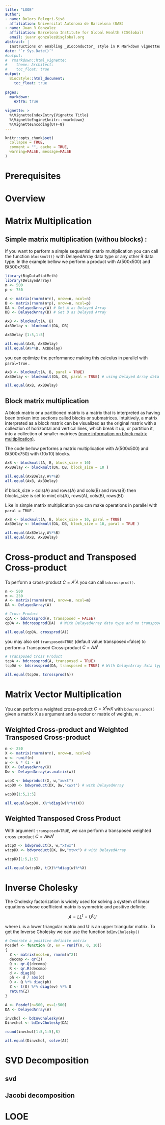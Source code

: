 ---
title: "LOOE"
author:
- name: Dolors Pelegrí-Sisó 
  affiliation: Universitat Autònoma de Barcelona (UAB)
- name: Juan R Gonzalez
  affiliation: Barcelona Institute for Global Health (ISGlobal)
  email: juanr.gonzalez@isglobal.org
abstract: |
  Instructions on enabling _Bioconductor_ style in R Markdown vignettes.    
date: "`r Sys.Date()`"
#output: 
#  rmarkdown::html_vignette:
#    theme: Architect:
#    toc_float: true
output:
  BiocStyle::html_document:
    toc_float: true
    
pages:
  markdown:
    extra: true
    
vignette: >
  %\VignetteIndexEntry{Vignette Title}
  %\VignetteEngine{knitr::rmarkdown}
  %\VignetteEncoding{UTF-8}
---

```{r setup, include = FALSE}
knitr::opts_chunk$set(
  collapse = TRUE,
  comment = "", cache = TRUE, 
  warning=FALSE, message=FALSE 
)
```


# Prerequisites


# Overview



# Matrix Multiplication

## Simple matrix multiplication (withou blocks) :

If you want to perform a simple sequential matrix multiplication you can call the function `blockmult()` with DelayedArray data type or any other R data type. In the example bellow we perform a product with A(500x500) and B(500x750).

```{r load_libraries }
library(BigDataStatMeth)
library(DelayedArray)
n <- 500
p <- 750

A <- matrix(rnorm(n*n), nrow=n, ncol=n)
B <- matrix(rnorm(n*p), nrow=n, ncol=p)
DA <- DelayedArray(A) # Get A as Delayed Array
DB <- DelayedArray(B) # Get B as Delayed Array

AxB <- blockmult(A, B)
AxBDelay <- blockmult(DA, DB)

AxBDelay [1:5,1:5]

all.equal(AxB, AxBDelay)
all.equal(A%*%B, AxBDelay)

```

you can optimize the performance making this calculus in parallel with `paral=true` .  

```{r blockmult}

AxB <- blockmult(A, B, paral = TRUE)
AxBDelay <- blockmult(DA, DB, paral = TRUE) # using Delayed Array data type

all.equal(AxB, AxBDelay)

```


## Block matrix multiplication

A block matrix or a partitioned matrix is a matrix that is interpreted as having been broken into sections called blocks or submatrices. Intuitively, a matrix interpreted as a block matrix can be visualized as the original matrix with a collection of horizontal and vertical lines,
which break it up, or partition it, into a collection of smaller matrices [(more information on block matrix multiplication)](https://en.wikipedia.org/wiki/Block_matrix).

The code bellow performs a matrix multiplication with A(500x500) and B(500x750) with (10x10) blocks. 

```{r warning=FALSE, message=FALSE  }

AxB <- blockmult(A, B, block_size = 10)
AxBDelay <- blockmult(DA, DB, block_size = 10 )

all.equal(AxBDelay,A%*%B)
all.equal(AxB, AxBDelay)


```

if block_size > cols(A) and rows(A) and cols(B) and rows(B) then blocks_size is set to min( ols(A), rows(A), cols(B), rows(B)) 

Like in simple matrix multiplication you can make operations in parallel with `paral = TRUE` .

```{r warning=FALSE, message=FALSE  }

AxB <- blockmult(A, B, block_size = 10, paral = TRUE)
AxBDelay <- blockmult(DA, DB, block_size = 10, paral = TRUE )

all.equal(AxBDelay,A%*%B)
all.equal(AxB, AxBDelay)

```


# Cross-product and Transposed Cross-product

To perform a cross-product $C = A^t A$ you can call `bdcrossprod()`.

```{r warning=FALSE, message=FALSE  }
n <- 500
m <- 250
A <- matrix(rnorm(n*m), nrow=n, ncol=m)
DA <- DelayedArray(A)

# Cross Product
cpA <- bdcrossprod(A, transposed = FALSE)  
cpDA <- bdcrossprod(DA)  # With DelayedArray data type and no transposed parameter

all.equal(cpDA, crossprod(A))
```

you may also set `transposed=TRUE` (default value transposed=false) to perform a Transposed Cross-product $C = A A^t$

```{r warning=FALSE, message=FALSE  }
# Transposed Cross Product
tcpA <- bdcrossprod(A, transposed = TRUE)
tcpDA <- bdcrossprod(DA, transposed = TRUE) # With DelayeArray data type

all.equal(tcpDA, tcrossprod(A))

```

# Matrix Vector Multiplication 

You can perform a weighted cross-product $C = X^ t w X$ with `bdwcrossprod()` given a matrix X as argument and a vector or matrix of weights, w . 

## Weighted Cross-product and Weighted Transposed Cross-product

```{r warning=FALSE, message=FALSE  }
n <- 250
X <- matrix(rnorm(n*n), nrow=n, ncol=n)
u <- runif(n)
w <- u * (1 - u)
DX <- DelayedArray(X)
Dw <- DelayedArray(as.matrix(w))
  
wcpX <- bdwproduct(X, w,"xwxt")
wcpDX <- bdwproduct(DX, Dw,"xwxt") # with DelayedArray

wcpDX[1:5,1:5]

all.equal(wcpDX, X%*%diag(w)%*%t(X))

```

## Weighted Transposed Cross Product 

With argument `transposed=TRUE`, we can perform a transposed weighted cross-product $C = A w A^t$  

```{r warning=FALSE, message=FALSE  }

wtcpX <- bdwproduct(X, w,"xtwx")
wtcpDX <- bdwproduct(DX, Dw,"xtwx") # with DelayedArray

wtcpDX[1:5,1:5]

all.equal(wtcpDX, t(X)%*%diag(w)%*%X)

```

# Inverse Cholesky
<p> The Cholesky factorization is widely used for solving a system of linear equations whose coefficient matrix is symmetric and positive definite.</p>
<p style="text-align: center;">$A = LL^t = U^tU$ </p>
where $L$ is a lower triangular matrix and U is an upper triangular matrix.
To get the Inverse Cholesky we can use the function `bdInvCholesky()`


```{r warning=FALSE, message=FALSE  }

# Generate a positive definite matrix
Posdef <- function (n, ev = runif(n, 0, 10)) 
{
  Z <- matrix(ncol=n, rnorm(n^2))
  decomp <- qr(Z)
  Q <- qr.Q(decomp) 
  R <- qr.R(decomp)
  d <- diag(R)
  ph <- d / abs(d)
  O <- Q %*% diag(ph)
  Z <- t(O) %*% diag(ev) %*% O
  return(Z)
}

A <- Posdef(n=500, ev=1:500)
DA <- DelayedArray(A)

invchol <- bdInvCholesky(A)
Dinvchol <- bdInvCholesky(DA)

round(invchol[1:5,1:5],8)

all.equal(Dinvchol, solve(A))

```

# SVD Decomposition

## svd
## Jacobi decomposition




# LOOE

